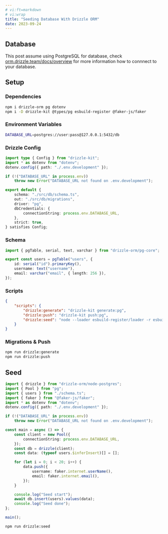 ```yaml
---
# vi:ft=markdown
# vi:wrap
title: "Seeding Database With Drizzle ORM"
date: 2023-09-24
---
```


## Database

This post assume using PostgreSQL for database, check [orm.drizzle.team/docs/overview](//orm.drizzle.team/docs/overview) for more information how to connnect to your database.

## Setup

### Dependencies

```bash
npm i drizzle-orm pg dotenv
npm i -D drizzle-kit @types/pg esbuild-register @faker-js/faker
```

### Environment Variables

```sh title=".env.development"
DATABASE_URL=postgres://user:pass@127.0.0.1:5432/db
```

### Drizzle Config

```typescript title="drizzle.config.ts" showLineNumbers
import type { Config } from "drizzle-kit";
import * as dotenv from "dotenv";
dotenv.config({ path: "./.env.development" });

if (!("DATABASE_URL" in process.env))
	throw new Error("DATABASE_URL not found on .env.development");

export default {
	schema: "./src/db/schema.ts",
	out: "./src/db/migrations",
	driver: "pg",
	dbCredentials: {
		connectionString: process.env.DATABASE_URL,
	},
	strict: true,
} satisfies Config;
```

### Schema

```typescript title="src/db/schema.ts" showLineNumbers
import { pgTable, serial, text, varchar } from "drizzle-orm/pg-core";

export const users = pgTable("users", {
	id: serial("id").primaryKey(),
	username: text("username"),
	email: varchar("email", { length: 256 }),
});
```

### Scripts

```json title="package.json" showLineNumbers
{
	"scripts": {
		"drizzle:generate": "drizzle-kit generate:pg",
		"drizzle:push": "drizzle-kit push:pg",
		"drizzle:seed": "node --loader esbuild-register/loader -r esbuild-register ./src/db/seed.ts"
	}
}
```

### Migrations & Push

```bash
npm run drizzle:generate
npm run drizzle:push
```

## Seed

```typescript title="src/db/seed.ts" showLineNumbers
import { drizzle } from "drizzle-orm/node-postgres";
import { Pool } from "pg";
import { users } from "./schema.ts";
import { faker } from "@faker-js/faker";
import * as dotenv from "dotenv";
dotenv.config({ path: "./.env.development" });

if (!("DATABASE_URL" in process.env))
	throw new Error("DATABASE_URL not found on .env.development");

const main = async () => {
	const client = new Pool({
		connectionString: process.env.DATABASE_URL,
	});
	const db = drizzle(client);
	const data: (typeof users.$inferInsert)[] = [];

	for (let i = 0; i < 20; i++) {
		data.push({
			username: faker.internet.userName(),
			email: faker.internet.email(),
		});
	}

	console.log("Seed start");
	await db.insert(users).values(data);
	console.log("Seed done");
};

main();
```

```bash
npm run drizzle:seed
```